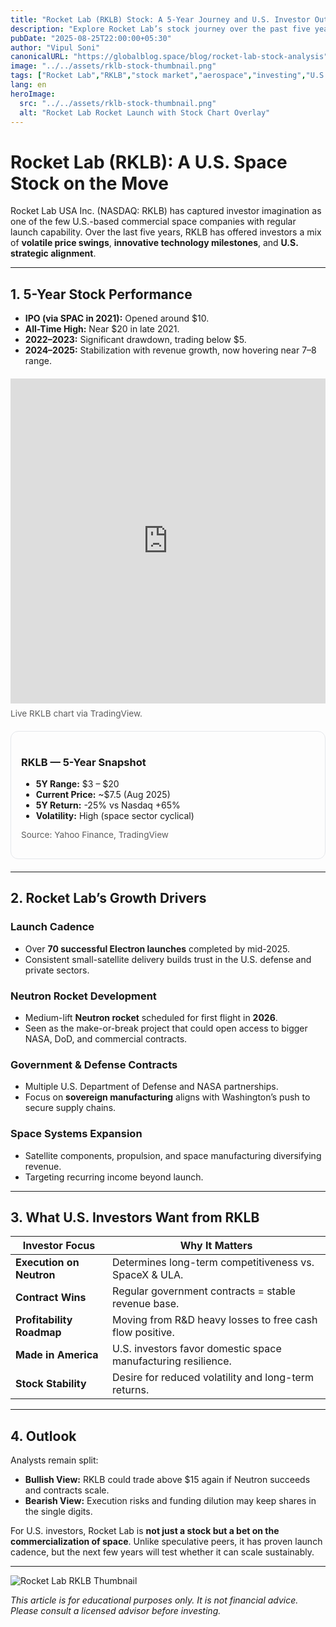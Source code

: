 ```yaml
---
title: "Rocket Lab (RKLB) Stock: A 5-Year Journey and U.S. Investor Outlook"
description: "Explore Rocket Lab’s stock journey over the past five years, key launches, U.S. manufacturing growth, and what American investors expect from this rising aerospace player."
pubDate: "2025-08-25T22:00:00+05:30"
author: "Vipul Soni"
canonicalURL: "https://globalblog.space/blog/rocket-lab-stock-analysis"
image: "../../assets/rklb-stock-thumbnail.png"
tags: ["Rocket Lab","RKLB","stock market","aerospace","investing","U.S. investors"]
lang: en
heroImage:
  src: "../../assets/rklb-stock-thumbnail.png"
  alt: "Rocket Lab Rocket Launch with Stock Chart Overlay"
---
```


# Rocket Lab (RKLB): A U.S. Space Stock on the Move

Rocket Lab USA Inc. (NASDAQ: RKLB) has captured investor imagination as one of the few U.S.-based commercial space companies with regular launch capability. Over the last five years, RKLB has offered investors a mix of **volatile price swings**, **innovative technology milestones**, and **U.S. strategic alignment**.  

---

## 1. 5-Year Stock Performance

- **IPO (via SPAC in 2021):** Opened around $10.  
- **All-Time High:** Near $20 in late 2021.  
- **2022–2023:** Significant drawdown, trading below $5.  
- **2024–2025:** Stabilization with revenue growth, now hovering near $7–$8 range.  

<section id="live-rklb-chart" style="margin:1.25rem 0;">
  <iframe
    title="RKLB Live Chart"
    src="https://s.tradingview.com/widgetembed/?symbol=NASDAQ%3ARKLB&interval=D&hidesidetoolbar=1&hidetoptoolbar=1&symboledit=1&saveimage=0&toolbarbg=fff&theme=light&style=1&timezone=Etc/UTC&withdateranges=1&hideideas=1&enable_publishing=0&allow_symbol_change=1&details=1&calendar=1"
    width="100%" height="520" frameborder="0" allowtransparency allowfullscreen
  ></iframe>
  <p style="font-size:.85rem;opacity:.7;margin-top:.5rem;">Live RKLB chart via TradingView.</p>
</section>

<section id="rklb-stats" style="border:1px solid #e5e7eb;border-radius:12px;padding:16px;margin:1.25rem 0;">
  <h3>RKLB — 5-Year Snapshot</h3>
  <ul>
    <li><strong>5Y Range:</strong> $3 – $20</li>
    <li><strong>Current Price:</strong> ~$7.5 (Aug 2025)</li>
    <li><strong>5Y Return:</strong> -25% vs Nasdaq +65%</li>
    <li><strong>Volatility:</strong> High (space sector cyclical)</li>
  </ul>
  <p style="font-size:.85rem;opacity:.7;margin-top:.5rem;">Source: Yahoo Finance, TradingView</p>
</section>

---

## 2. Rocket Lab’s Growth Drivers

### Launch Cadence
- Over **70 successful Electron launches** completed by mid-2025.  
- Consistent small-satellite delivery builds trust in the U.S. defense and private sectors.  

### Neutron Rocket Development
- Medium-lift **Neutron rocket** scheduled for first flight in **2026**.  
- Seen as the make-or-break project that could open access to bigger NASA, DoD, and commercial contracts.  

### Government & Defense Contracts
- Multiple U.S. Department of Defense and NASA partnerships.  
- Focus on **sovereign manufacturing** aligns with Washington’s push to secure supply chains.  

### Space Systems Expansion
- Satellite components, propulsion, and space manufacturing diversifying revenue.  
- Targeting recurring income beyond launch.  

---

## 3. What U.S. Investors Want from RKLB

| Investor Focus | Why It Matters |
|----------------|----------------|
| **Execution on Neutron** | Determines long-term competitiveness vs. SpaceX & ULA. |
| **Contract Wins** | Regular government contracts = stable revenue base. |
| **Profitability Roadmap** | Moving from R&D heavy losses to free cash flow positive. |
| **Made in America** | U.S. investors favor domestic space manufacturing resilience. |
| **Stock Stability** | Desire for reduced volatility and long-term returns. |

---

## 4. Outlook

Analysts remain split:  
- **Bullish View:** RKLB could trade above $15 again if Neutron succeeds and contracts scale.  
- **Bearish View:** Execution risks and funding dilution may keep shares in the single digits.  

For U.S. investors, Rocket Lab is **not just a stock but a bet on the commercialization of space**. Unlike speculative peers, it has proven launch cadence, but the next few years will test whether it can scale sustainably.  

---

![Rocket Lab RKLB Thumbnail](../../assets/rklb-stock-thumbnail.png)

*This article is for educational purposes only. It is not financial advice. Please consult a licensed advisor before investing.*
